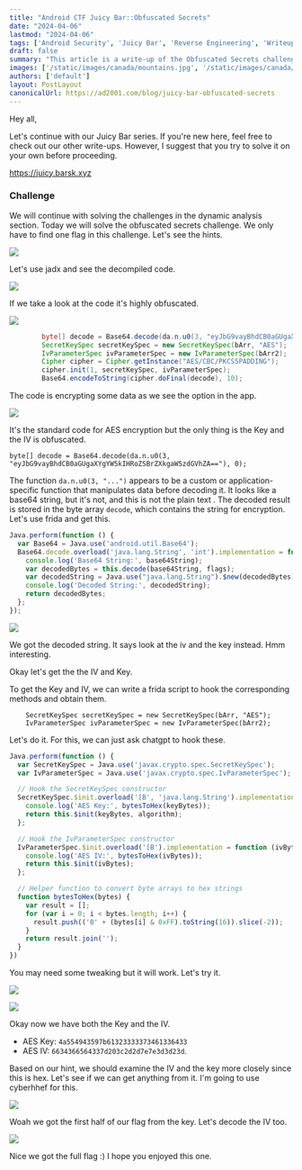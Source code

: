 ---
title: "Android CTF Juicy Bar::Obfuscated Secrets"
date: "2024-04-06"
lastmod: "2024-04-06"
tags: ['Android Security', 'Juicy Bar', 'Reverse Engineering', 'Writeup','Frida']
draft: false
summary: "This article is a write-up of the Obfuscated Secrets challenge in the Android CTF Juicy Bar."
images: ['/static/images/canada/mountains.jpg', '/static/images/canada/toronto.jpg']
authors: ['default']
layout: PostLayout
canonicalUrl: https://ad2001.com/blog/juicy-bar-obfuscated-secrets
---

Hey all,

Let's continue with our Juicy Bar series. If you're new here, feel free  to check out our other write-ups. However, I suggest that you try to  solve it on your own before proceeding.

https://juicy.barsk.xyz

### Challenge

We will continue with solving the challenges in the dynamic analysis section. Today we will solve the obfuscated secrets challenge.  We only have to find one flag in this challenge. Let's see the hints.

![](/static/images/posts/obfuscated-secrets/1.png)

Let's use jadx and see the decompiled code.

![](/static/images/posts/obfuscated-secrets/2.png)

If we take a look at the code it's highly obfuscated.

![](/static/images/posts/obfuscated-secrets/3.png)

```java
        byte[] decode = Base64.decode(da.n.u0(3, "eyJbG9vayBhdCB0aGUgaXYgYW5kIHRoZSBrZXkgaW5zdGVhZA=="), 0);
        SecretKeySpec secretKeySpec = new SecretKeySpec(bArr, "AES");
        IvParameterSpec ivParameterSpec = new IvParameterSpec(bArr2);
        Cipher cipher = Cipher.getInstance("AES/CBC/PKCS5PADDING");
        cipher.init(1, secretKeySpec, ivParameterSpec);
        Base64.encodeToString(cipher.doFinal(decode), 10);
```

The code is encrypting some data as we see the option in the app.

![](/static/images/posts/obfuscated-secrets/4.png)

It's the standard code for AES encryption but the only thing is the Key and the IV is obfuscated.

```
byte[] decode = Base64.decode(da.n.u0(3, "eyJbG9vayBhdCB0aGUgaXYgYW5kIHRoZSBrZXkgaW5zdGVhZA=="), 0);
```

The function `da.n.u0(3, "...")` appears to be a custom or application-specific function that manipulates data before decoding it. It looks like a base64 string, but it's not, and this is not the plain text . The decoded result is stored in the byte array `decode`, which contains the string for encryption. Let's use frida and get this.

```javascript
Java.perform(function () {
  var Base64 = Java.use('android.util.Base64');
  Base64.decode.overload('java.lang.String', 'int').implementation = function (base64String, flags) {
    console.log('Base64 String:', base64String);
    var decodedBytes = this.decode(base64String, flags);
    var decodedString = Java.use("java.lang.String").$new(decodedBytes);
    console.log('Decoded String:', decodedString);
    return decodedBytes;
  };
});

```

![](/static/images/posts/obfuscated-secrets/5.png)

We got the decoded string. It says look at the iv and the key instead. Hmm interesting. 

Okay let's get the the IV and Key.

To get  the Key and IV, we can write a frida script to hook the corresponding methods and obtain them.

        SecretKeySpec secretKeySpec = new SecretKeySpec(bArr, "AES");
        IvParameterSpec ivParameterSpec = new IvParameterSpec(bArr2);

Let's do it. For this, we can just ask chatgpt to hook these.

```javascript
Java.perform(function () {
  var SecretKeySpec = Java.use('javax.crypto.spec.SecretKeySpec');
  var IvParameterSpec = Java.use('javax.crypto.spec.IvParameterSpec');

  // Hook the SecretKeySpec constructor
  SecretKeySpec.$init.overload('[B', 'java.lang.String').implementation = function (keyBytes, algorithm) {
    console.log('AES Key:', bytesToHex(keyBytes));
    return this.$init(keyBytes, algorithm);
  };

  // Hook the IvParameterSpec constructor
  IvParameterSpec.$init.overload('[B').implementation = function (ivBytes) {
    console.log('AES IV:', bytesToHex(ivBytes));
    return this.$init(ivBytes);
  };

  // Helper function to convert byte arrays to hex strings
  function bytesToHex(bytes) {
    var result = [];
    for (var i = 0; i < bytes.length; i++) {
      result.push(('0' + (bytes[i] & 0xFF).toString(16)).slice(-2));
    }
    return result.join('');
  }
})
```

You may need some tweaking but it will work. Let's try it.

![](/static/images/posts/obfuscated-secrets/6.png)

![](/static/images/posts/obfuscated-secrets/7.png)

Okay now we have both the Key and the IV. 

- AES Key: `4a554943597b61323333373461336433`
- AES IV: `6634366564337d203c2d2d7e7e3d3d23d`.

Based on our hint, we should examine the IV and the key more closely since this is hex. Let's see if we can get anything from it. I'm going to use cyberhhef for this.

![](/static/images/posts/obfuscated-secrets/8.png)

Woah we got the first half of our flag from the key. Let's decode the IV too.

![](/static/images/posts/obfuscated-secrets/9.png)

Nice we got the full flag :) I hope you enjoyed this one.
